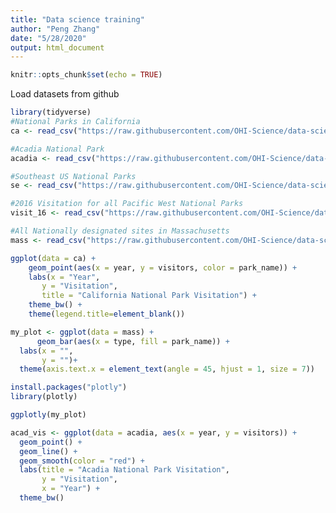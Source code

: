 ```yaml
---
title: "Data science training"
author: "Peng Zhang"
date: "5/28/2020"
output: html_document
---
```


```r
knitr::opts_chunk$set(echo = TRUE)
```

Load datasets from github
```r
library(tidyverse)
#National Parks in California
ca <- read_csv("https://raw.githubusercontent.com/OHI-Science/data-science-training/master/data/ca.csv") 

#Acadia National Park
acadia <- read_csv("https://raw.githubusercontent.com/OHI-Science/data-science-training/master/data/acadia.csv")

#Southeast US National Parks
se <- read_csv("https://raw.githubusercontent.com/OHI-Science/data-science-training/master/data/se.csv")

#2016 Visitation for all Pacific West National Parks
visit_16 <- read_csv("https://raw.githubusercontent.com/OHI-Science/data-science-training/master/data/visit_16.csv")

#All Nationally designated sites in Massachusetts
mass <- read_csv("https://raw.githubusercontent.com/OHI-Science/data-science-training/master/data/mass.csv")
```

```r
ggplot(data = ca) +
    geom_point(aes(x = year, y = visitors, color = park_name)) +
    labs(x = "Year",
       y = "Visitation",
       title = "California National Park Visitation") +
    theme_bw() +
    theme(legend.title=element_blank())

my_plot <- ggplot(data = mass) + 
      geom_bar(aes(x = type, fill = park_name)) +
  labs(x = "",
       y = "")+
  theme(axis.text.x = element_text(angle = 45, hjust = 1, size = 7))

install.packages("plotly")
library(plotly)

ggplotly(my_plot)

acad_vis <- ggplot(data = acadia, aes(x = year, y = visitors)) + 
  geom_point() +
  geom_line() +
  geom_smooth(color = "red") +
  labs(title = "Acadia National Park Visitation",
       y = "Visitation",
       x = "Year") +
  theme_bw()
```

